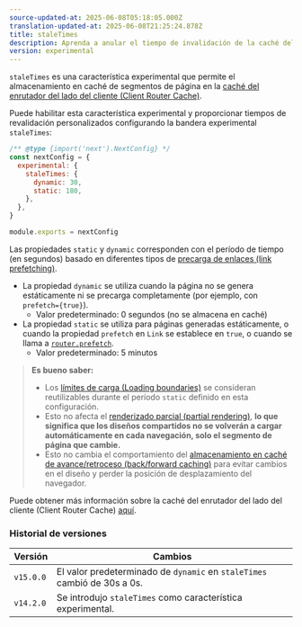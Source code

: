 ```yaml
---
source-updated-at: 2025-06-08T05:18:05.000Z
translation-updated-at: 2025-06-08T21:25:24.878Z
title: staleTimes
description: Aprenda a anular el tiempo de invalidación de la caché del enrutador del lado del cliente (Client Router Cache).
version: experimental
---
```


`staleTimes` es una característica experimental que permite el almacenamiento en caché de segmentos de página en la [caché del enrutador del lado del cliente (Client Router Cache)](/docs/app/deep-dive/caching#client-side-router-cache).

Puede habilitar esta característica experimental y proporcionar tiempos de revalidación personalizados configurando la bandera experimental `staleTimes`:

```js filename="next.config.js"
/** @type {import('next').NextConfig} */
const nextConfig = {
  experimental: {
    staleTimes: {
      dynamic: 30,
      static: 180,
    },
  },
}

module.exports = nextConfig
```

Las propiedades `static` y `dynamic` corresponden con el período de tiempo (en segundos) basado en diferentes tipos de [precarga de enlaces (link prefetching)](/docs/app/api-reference/components/link#prefetch).

- La propiedad `dynamic` se utiliza cuando la página no se genera estáticamente ni se precarga completamente (por ejemplo, con `prefetch={true}`).
  - Valor predeterminado: 0 segundos (no se almacena en caché)
- La propiedad `static` se utiliza para páginas generadas estáticamente, o cuando la propiedad `prefetch` en `Link` se establece en `true`, o cuando se llama a [`router.prefetch`](/docs/app/deep-dive/caching#routerprefetch).
  - Valor predeterminado: 5 minutos

> **Es bueno saber:**
>
> - Los [límites de carga (Loading boundaries)](/docs/app/api-reference/file-conventions/loading) se consideran reutilizables durante el período `static` definido en esta configuración.
> - Esto no afecta el [renderizado parcial (partial rendering)](/docs/app/getting-started/linking-and-navigating#client-side-transitions), **lo que significa que los diseños compartidos no se volverán a cargar automáticamente en cada navegación, solo el segmento de página que cambie.**
> - Esto no cambia el comportamiento del [almacenamiento en caché de avance/retroceso (back/forward caching)](/docs/app/deep-dive/caching#client-side-router-cache) para evitar cambios en el diseño y perder la posición de desplazamiento del navegador.

Puede obtener más información sobre la caché del enrutador del lado del cliente (Client Router Cache) [aquí](/docs/app/deep-dive/caching#client-side-router-cache).

### Historial de versiones

| Versión   | Cambios                                                    |
| --------- | ---------------------------------------------------------- |
| `v15.0.0` | El valor predeterminado de `dynamic` en `staleTimes` cambió de 30s a 0s. |
| `v14.2.0` | Se introdujo `staleTimes` como característica experimental. |